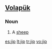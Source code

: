 ==[[Volapük]]==

===Noun===
{{infl|vo|noun}}

# A [[sheep]]
   

[[es:jip]]
[[lt:jip]]
[[tr:jip]]
[[vo:jip]]